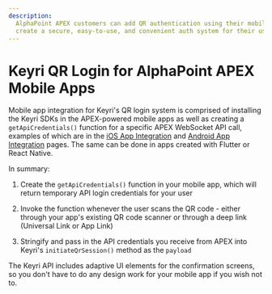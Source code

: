 ```yaml
---
description:
  AlphaPoint APEX customers can add QR authentication using their mobile app to
  create a secure, easy-to-use, and convenient auth system for their users.
---
```


# Keyri QR Login for AlphaPoint APEX Mobile Apps

Mobile app integration for Keyri's QR login system is comprised of installing
the Keyri SDKs in the APEX-powered mobile apps as well as creating a
`getApiCredentials()` function for a specific APEX WebSocket API call, examples
of which are in the [iOS App Integration](./mobile/ios) and
[Android App Integration](./mobile/android) pages. The same can be done in apps
created with Flutter or React Native.

In summary:

1.  Create the `getApiCredentials()` function in your mobile app, which will
    return temporary API login credentials for your user

2.  Invoke the function whenever the user scans the QR code - either through
    your app's existing QR code scanner or through a deep link (Universal Link
    or App Link)

3.  Stringify and pass in the API credentials you receive from APEX into Keyri's
    `initiateQrSession()` method as the `payload`

The Keyri API includes adaptive UI elements for the confirmation screens, so you
don't have to do any design work for your mobile app if you wish not to.
